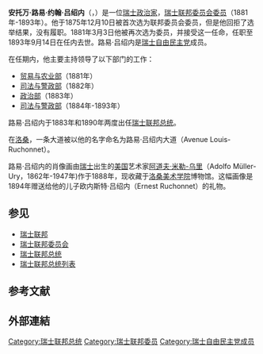 {{Infobox_ President
| name= {{lang|en|Antoine Louis John Ruchonnet}}
| original_name =安托万·路易·约翰·吕绍内
| image= Ruchonnet.gif
| office2=[[瑞士联邦委员会委员|瑞士联邦委员会委员]]
| term_start2=1881年 
| term_end2=1893年
| birth_date=1834年4月28日
| death_date= 1893年9月14日
}}

'''安托万·路易·约翰·吕绍内'''（{{lang-fr|Antoine Louis John Ruchonnet}}，{{bd|1834年|4月28日|1893年|9月14日|catIdx=F}}）是一位[[瑞士|瑞士]][[政治家|政治家]]，[[瑞士联邦委员会|瑞士联邦委员会]][[瑞士联邦委员会委员|委员]]（1881年-1893年）。他于1875年12月10日被首次选为联邦委员会委员，但是他回拒了选举结果，没有履职。1881年3月3日他被再次选为委员，并接受这一任命，任职至1893年9月14日在任内去世。路易·吕绍内是[[瑞士自由民主党|瑞士自由民主党]]成员。

在任期内，他主要主持领导了以下部门的工作：

*[[瑞士贸易与农业部|贸易与农业部]]（1881年）
*[[瑞士司法与警政部|司法与警政部]]（1882年）
*[[瑞士政治部|政治部]]（1883年）
*[[瑞士司法与警政部|司法与警政部]]（1884年-1893年）

路易·吕绍内于1883年和1890年两度出任[[瑞士联邦总统|瑞士联邦总统]]。

在[[洛桑|洛桑]]，一条大道被以他的名字命名为路易·吕绍内大道（Avenue Louis-Ruchonnet）。

路易·吕绍内的肖像画由[[瑞士|瑞士]]出生的[[美国|美国]]艺术家[[阿道夫·米勒-乌里|阿道夫·米勒-乌里]]（Adolfo Müller-Ury，1862年-1947年)作于1888年，现收藏于[[洛桑美术学院|洛桑美术学院]]博物馆。这幅画像是1894年赠送给他的儿子欧内斯特·吕绍内（Ernest Ruchonnet）的礼物。
==参见==
*[[瑞士联邦|瑞士联邦]]
*[[瑞士联邦委员会|瑞士联邦委员会]] 
*[[瑞士联邦总统|瑞士联邦总统]] 
*[[瑞士联邦总统列表|瑞士联邦总统列表]] 

==参考文献==

==外部連結==
{{Authority control}}
{{DEFAULTSORT: Ruchonnet, Louis}} 
{{europe-poli-bio-stub}}
{{Switzerland-politician-stub}}
[[Category:瑞士联邦总统|Category:瑞士联邦总统]]
[[Category:瑞士联邦委员|Category:瑞士联邦委员]]
[[Category:瑞士自由民主党成员|Category:瑞士自由民主党成员]]